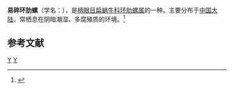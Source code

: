 {{Speciesbox
| genus = Plectotropis
| species = sterilis
| authority = (Heude, 1890)
}}
'''易碎环肋螺'''（学名：''{{lang|la|Plectotropis sterilis}}''），是[[柄眼目|柄眼目]][[扁蜗牛科|扁蜗牛科]][[环肋螺属|环肋螺属]]的一种。主要分布于[[中国大陆|中国大陆]]，常栖息在阴暗潮湿、多腐殖质的环境。<ref>{{cite web|url=http://shell.sinica.edu.tw/chinese/shellbase_detail.php?science_no=6354|title=国际贝库：易碎环肋螺|publisher=台湾贝类资料库|accessdate=2009-08-11|archive-date=2016-03-04|archive-url=https://web.archive.org/web/20160304090626/http://shell.sinica.edu.tw/chinese/shellbase_detail.php?science_no=6354|dead-url=no}}</ref>

== 参考文献 ==
{{reflist}}

{{Taxonbar}}

[[Category:1890年描述的动物|Y]]
[[Category:环肋螺属|Y]]